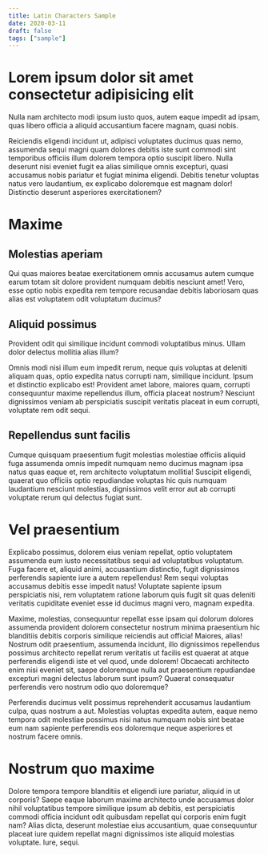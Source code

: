 ```yaml
---
title: Latin Characters Sample
date: 2020-03-11
draft: false
tags: ["sample"]
---
```


# Lorem ipsum dolor sit amet consectetur adipisicing elit

Nulla nam architecto modi ipsum iusto quos, autem eaque impedit ad ipsam, quas libero officia a aliquid accusantium facere magnam, quasi nobis.

Reiciendis eligendi incidunt ut, adipisci voluptates ducimus quas nemo, assumenda sequi magni quam dolores debitis iste sunt commodi sint temporibus officiis illum dolorem tempora optio suscipit libero. Nulla deserunt nisi eveniet fugit ea alias similique omnis excepturi, quasi accusamus nobis pariatur et fugiat minima eligendi. Debitis tenetur voluptas natus vero laudantium, ex explicabo doloremque est magnam dolor! Distinctio deserunt asperiores exercitationem?

# Maxime

## Molestias aperiam

Qui quas maiores beatae exercitationem omnis accusamus autem cumque earum totam sit dolore provident numquam debitis nesciunt amet! Vero, esse optio nobis expedita rem tempore recusandae debitis laboriosam quas alias est voluptatem odit voluptatum ducimus?

## Aliquid possimus

Provident odit qui similique incidunt commodi voluptatibus minus. Ullam dolor delectus mollitia alias illum?

Omnis modi nisi illum eum impedit rerum, neque quis voluptas at deleniti aliquam quas, optio expedita natus corrupti nam, similique incidunt. Ipsum et distinctio explicabo est! Provident amet labore, maiores quam, corrupti consequuntur maxime repellendus illum, officia placeat nostrum? Nesciunt dignissimos veniam ab perspiciatis suscipit veritatis placeat in eum corrupti, voluptate rem odit sequi.

## Repellendus sunt facilis

Cumque quisquam praesentium fugit molestias molestiae officiis aliquid fuga assumenda omnis impedit numquam nemo ducimus magnam ipsa natus quas eaque et, rem architecto voluptatum mollitia! Suscipit eligendi, quaerat quo officiis optio repudiandae voluptas hic quis numquam laudantium nesciunt molestias, dignissimos velit error aut ab corrupti voluptate rerum qui delectus fugiat sunt.

# Vel praesentium

Explicabo possimus, dolorem eius veniam repellat, optio voluptatem assumenda eum iusto necessitatibus sequi ad voluptatibus voluptatum. Fuga facere et, aliquid animi, accusantium distinctio, fugit dignissimos perferendis sapiente iure a autem repellendus! Rem sequi voluptas accusamus debitis esse impedit natus! Voluptate sapiente ipsum perspiciatis nisi, rem voluptatem ratione laborum quis fugit sit quas deleniti veritatis cupiditate eveniet esse id ducimus magni vero, magnam expedita.

Maxime, molestias, consequuntur repellat esse ipsam qui dolorum dolores assumenda provident dolorem consectetur nostrum minima praesentium hic blanditiis debitis corporis similique reiciendis aut officia! Maiores, alias! Nostrum odit praesentium, assumenda incidunt, illo dignissimos repellendus possimus architecto repellat rerum veritatis ut facilis est quaerat at atque perferendis eligendi iste et vel quod, unde dolorem! Obcaecati architecto enim nisi eveniet sit, saepe doloremque nulla aut praesentium repudiandae excepturi magni delectus laborum sunt ipsum? Quaerat consequatur perferendis vero nostrum odio quo doloremque?

Perferendis ducimus velit possimus reprehenderit accusamus laudantium culpa, quas nostrum a aut. Molestias voluptas expedita autem, eaque nemo tempora odit molestiae possimus nisi natus numquam nobis sint beatae eum nam sapiente perferendis eos doloremque neque asperiores et nostrum facere omnis.

# Nostrum quo maxime

Dolore tempora tempore blanditiis et eligendi iure pariatur, aliquid in ut corporis? Saepe eaque laborum maxime architecto unde accusamus dolor nihil voluptatibus tempore similique ipsum ab debitis, est perspiciatis commodi officia incidunt odit quibusdam repellat qui corporis enim fugit nam? Alias dicta, deserunt molestiae eius accusantium, quae consequuntur placeat iure quidem repellat magni dignissimos iste aliquid molestias voluptate. Iure, sequi.

